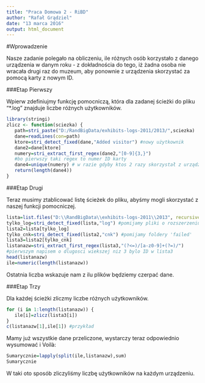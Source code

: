 ---
title: "Praca Domowa 2 - RiBD"
author: "Rafał Grądziel"
date: "13 marca 2016"
output: html_document
---
#Wprowadzenie

Nasze zadanie polegało na obliczeniu, ile różnych osób korzystało z danego urządzenia w danym roku - z dokładnościa do tego, iż żadna osoba nie wracała drugi raz do muzeum, aby ponownie z urządzenia skorzystać za pomocą karty z nowym ID.

###Etap Pierwszy

Wpierw zdefiniujmy funkcję pomocniczą, która dla zadanej ścieżki do pliku "*.log" znajduje liczbe różnych użytkowników. 

```{r, pomocnicza, warning=FALSE, message=FALSE}
library(stringi)
zlicz <- function(sciezka) {
   path=stri_paste("D:/RandBigData/exhibits-logs-2011/2013/",sciezka)
   dane=readLines(con=path)
   ktore=stri_detect_fixed(dane,"Added visitor") #nowy użytkownik
   dane2=dane[ktore]
   numery=stri_extract_first_regex(dane2,"[0-9]{3,}") 
   #bo pierwszy taki regex to numer ID karty
   dane4=unique(numery) # w razie gdyby ktos 2 razy skorzystał z urządzenia
   return(length(dane4))
}

```

###Etap Drugi

Teraz musimy ztablicować listę ścieżek do pliku, abyśmy mogli skorzystać z naszej funkcji pomocniczej.

```{r, lista, warning=FALSE, message=FALSE, dependson='pomocnicza'}
lista=list.files("D:\\RandBigData\\exhibits-logs-2011\\2013", recursive = TRUE, )
tylko_log=stri_detect_fixed(lista,"log") #pomijamy pliki o rozszerzeniu err
lista2=lista[tylko_log]
tylko_cnk=stri_detect_fixed(lista2,"cnk") #pomijamy foldery 'failed'
lista3=lista2[tylko_cnk]
listanazw=stri_extract_first_regex(lista3,"(?<=)/[a-z0-9]+(?=)/")
#pierwszym napisem o dlugosci wiekszej niz 3 bylo ID w lista3
head(listanazw)
ile=numeric(length(listanazw))
```

Ostatnia liczba wskazuje nam z ilu plików będziemy czerpać dane.


###Etap Trzy

Dla każdej ścieżki zliczmy liczbe różnych użytkowników.

```{r, ile, warning=FALSE, message=FALSE, dependson=c('lista2','pomocnicza')}
for (i in 1:length(listanazw)) {
   ile[i]=zlicz(lista3[i])
}
c(listanazw[1],ile[1]) #przykład
```

Mamy już wszystkie dane przeliczone, wystarczy teraz odpowiednio wysumować i Voilà:

```{r, ile2, warning=FALSE, message=FALSE, dependson=c('lista2','pomocnicza','ile')}
Sumarycznie=lapply(split(ile,listanazw),sum)
Sumarycznie
```

W taki oto sposób zliczyliśmy liczbę użytkowników na każdym urządzeniu.